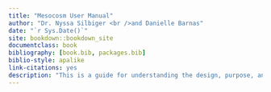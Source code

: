 ```yaml
--- 
title: "Mesocosm User Manual"
author: "Dr. Nyssa Silbiger <br />and Danielle Barnas"
date: "`r Sys.Date()`"
site: bookdown::bookdown_site
documentclass: book
bibliography: [book.bib, packages.bib]
biblio-style: apalike
link-citations: yes
description: "This is a guide for understanding the design, purpose, and use of the experimental tank system, conceptualized and funded by the Silbiger Lab and located in the Loading Bay of Citrus Hall at California State University, Northridge.  Requests for use of the mesocosm system can be made [here](https://docs.google.com/forms/d/1LCZG39k8dJmIDLb5l6XBP8-Ow2yxawrKlUB2wUDesqg/edit)"
---
```

